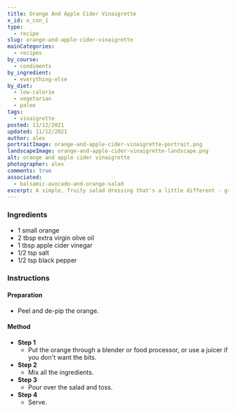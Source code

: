```yaml
---
title: Orange And Apple Cider Vinaigrette
x_id: o_con_1
type:
  - recipe
slug: orange-and-apple-cider-vinaigrette
mainCategories: 
  - recipes
by_course:
  - condiments
by_ingredient:
  - everything-else
by_diet:
  - low-calorie
  - vegetarian
  - paleo
tags:
  - vinaigrette 
posted: 11/12/2021
updated: 11/12/2021
author: alex
portraitImage: orange-and-apple-cider-vinaigrette-portrait.png
landscapeImage: orange-and-apple-cider-vinaigrette-landscape.png
alt: orange and apple cider vinaigrette
photographer: alex
comments: true
associated:
  - balsamic-avocado-and-orange-salad
excerpt: A simple, fruity salad dressing that's a little different - great on vegetable, chicken or fruit salads.
---
```


<Ingredients>

### Ingredients
    
  - 1 small orange
  - 2 tbsp extra virgin olive oil
  - 1 tbsp apple cider vinegar
  - 1/2 tsp salt
  - 1/2 tsp black pepper

</Ingredients>

<Instructions>

### Instructions

#### Preparation

  - Peel and de-pip the orange.

#### Method

  - **Step 1**
    - Put the orange through a blender or food processor, or use a juicer if you don't want the bits.
  - **Step 2**
    - Mix all the ingredients.
  - **Step 3**
    - Pour over the salad and toss.
  - **Step 4**
    - Serve.

</Instructions>


